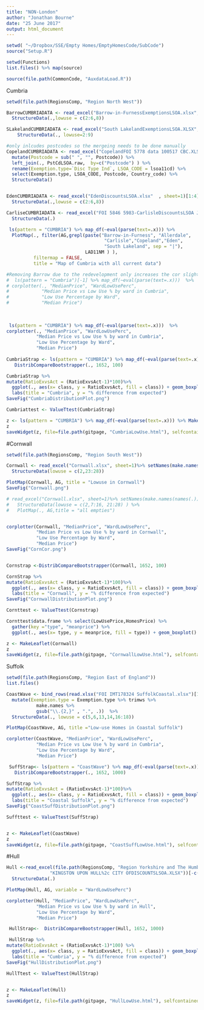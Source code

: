 ```yaml
---
title: "NON-London"
author: "Jonathan Bourne"
date: "25 June 2017"
output: html_document
---
```


```r
setwd( "~/Dropbox/SSE/Empty Homes/EmptyHomesCode/SubCode")
source("Setup.R")

setwd(Functions)
list.files() %>% map(source)
```



```r
source(file.path(CommonCode, "AuxdataLoad.R"))
```


Cumbria
```r
setwd(file.path(RegionsComp, "Region North West"))

BarrowCUMBRIADATA <- read_excel("Barrow-in-FurnessExemptionsLSOA.xlsx", sheet=1)[1:4]%>%  
  StructureData(.,lowuse = c(2:6,8))

SLakelandCUMBRIADATA <- read_excel("South LakelandExemptionsLSOA.XLSX", sheet=1)[,1:4] %>%
    StructureData(., lowuse=2:9)

#only inlcudes postcodes so the mergeing needs to be done manually
CopelandCUMBRIADATA <- read_excel("CopelandFOI 5778 data 100517 CBC.XLSX", sheet=1) %>% 
  mutate(Postcode = sub(" ", "", Postcode)) %>%
  left_join(., PstCdLSOA.raw,  by=c("Postcode") ) %>%
  rename(Exemption.type=`Disc Type Ind`, LSOA_CODE = lsoa11cd) %>%
  select(Exemption.type, LSOA_CODE, Postcode, Country_code) %>%
  StructureData()


EdenCUMBRIADATA <- read_excel("EdenDiscountsLSOA.xlsx"  , sheet=1)[1:4] %>%  
  StructureData(.,lowuse = c(2:6,8))

CarliseCUMBRIADATA <- read_excel("FOI 5846 5983-CarlisleDiscountsLSOA June 2017.xlsx"  , sheet=1)[1:4] %>%  
  StructureData(.)

 ls(pattern = "CUMBRIA") %>% map_df(~eval(parse(text=.x))) %>%
  PlotMap(., filter(AG,grepl(paste("Barrow-in-Furness", "Allerdale",
                                    "Carlisle","Copeland","Eden",  
                                    "South Lakeland", sep = "|"), 
                             LAD11NM ) ), 
          filtermap = FALSE,
          title = "Map of Cumbria with all current data")

#Removing Barrow due to the redevelopment only increases the cor slightly
#  ls(pattern = "Cumbria")[-1] %>% map_df(~eval(parse(text=.x)))  %>%
# corplotter(., "MedianPrice", "WardLowUsePerc", 
#            "Median Price vs Low Use % by ward in Cumbria",
#            "Low Use Percentage by Ward",
#            "Median Price")
 
 
 
 ls(pattern = "CUMBRIA") %>% map_df(~eval(parse(text=.x)))  %>%
corplotter(., "MedianPrice", "WardLowUsePerc", 
           "Median Price vs Low Use % by ward in Cumbria",
           "Low Use Percentage by Ward",
           "Median Price")
 
CumbriaStrap <- ls(pattern = "CUMBRIA") %>% map_df(~eval(parse(text=.x))) %>%
   DistribCompareBootstrapper(., 1652, 100)

CumbriaStrap %>%
mutate(RatioExvsAct = (RatioExvsAct-1)*100)%>% 
  ggplot(., aes(x= class, y = RatioExvsAct, fill = class)) + geom_boxplot() + 
  labs(title = "Cumbria", y = "% difference from expected")
SaveFig("CumbriaDistributionPlot.png")

Cumbriattest <- ValueTtest(CumbriaStrap)

z <- ls(pattern = "CUMBRIA") %>% map_df(~eval(parse(text=.x))) %>% MakeLeaflet(.)
z
saveWidget(z, file=file.path(gitpage, "CumbriaLowUse.html"), selfcontained = TRUE )

```



#Cornwall

```r

setwd(file.path(RegionsComp, "Region South West"))

Cornwall <- read_excel("Cornwall.xlsx", sheet=1)%>% setNames(make.names(names(.))) %>% .[,1:4] %>%
  StructureData(lowuse = c(2,23:28))

PlotMap(Cornwall, AG, title = "Lowuse in Cornwall")
SaveFig("Cornwall.png")

# read_excel("Cornwall.xlsx", sheet=1)%>% setNames(make.names(names(.))) %>% .[,1:4] %>%
#   StructureData(lowuse = c(2,7:16, 21:28) ) %>%
#   PlotMap(., AG,title = "all empties")


corplotter(Cornwall, "MedianPrice", "WardLowUsePerc", 
           "Median Price vs Low Use % by ward in Cornwall",
           "Low Use Percentage by Ward",
           "Median Price")
SaveFig("CornCor.png")


Cornstrap <-DistribCompareBootstrapper(Cornwall, 1652, 100)

CornStrap %>%
mutate(RatioExvsAct = (RatioExvsAct-1)*100)%>% 
  ggplot(., aes(x= class, y = RatioExvsAct, fill = class)) + geom_boxplot() + 
  labs(title = "Cornwall", y = "% difference from expected")
SaveFig("CornwallDistributionPlot.png")

Cornttest <- ValueTtest(Cornstrap)

Cornttest$data.frame %>% select(LowUsePrice,HomesPrice) %>%
  gather(key ="type", "meanprice") %>%
  ggplot(., aes(x= type, y = meanprice, fill = type)) + geom_boxplot() 

z <- MakeLeaflet(Cornwall)
z
saveWidget(z, file=file.path(gitpage, "CornwallLowUse.html"), selfcontained = TRUE )


```

Suffolk


```r
setwd(file.path(RegionsComp, "Region East of England"))
list.files()

CoastWave <- bind_rows(read.xlsx("FOI IMT178324 SuffolkCoastal.xlsx")[1:4] , read.xlsx("FOI IMT178324 Waveney.xlsx")[1:4]) %>% setNames(make.names(names(.))) %>%
  mutate(Exemption.type = Exemption.type %>% trimws %>%
           make.names %>% 
           gsub("\\.{2,}" , ".", .))  %>%
  StructureData(., lowuse = c(5,6,13,14,16:18))

PlotMap(CoastWave, AG, title ="Low-use Homes in Coastal Suffolk")

corplotter(CoastWave, "MedianPrice", "WardLowUsePerc", 
           "Median Price vs Low Use % by ward in Cumbria",
           "Low Use Percentage by Ward",
           "Median Price")

 SuffStrap<- ls(pattern = "CoastWave") %>% map_df(~eval(parse(text=.x))) %>%
   DistribCompareBootstrapper(., 1652, 1000)

SuffStrap %>%
mutate(RatioExvsAct = (RatioExvsAct-1)*100)%>% 
  ggplot(., aes(x= class, y = RatioExvsAct, fill = class)) + geom_boxplot() + 
  labs(title = "Coastal Suffolk", y = "% difference from expected")
SaveFig("CoastSuffDistributionPlot.png") 

Suffttest <- ValueTtest(SuffStrap)


z <- MakeLeaflet(CoastWave)
z
saveWidget(z, file=file.path(gitpage, "CoastSuffLowUse.html"), selfcontained = TRUE )

```



#Hull
```r

Hull <-read_excel(file.path(RegionsComp, "Region Yorkshire and The Humber",
                "KINGSTON UPON HULL%2c CITY OFDISCOUNTSLSOA.XLSX"))[-c(c(1:6)),1:4] %>%
  StructureData(.)

PlotMap(Hull, AG, variable = "WardLowUsePerc")

corplotter(Hull, "MedianPrice", "WardLowUsePerc", 
           "Median Price vs Low Use % by ward in Hull",
           "Low Use Percentage by Ward",
           "Median Price")

 HullStrap<-  DistribCompareBootstrapper(Hull, 1652, 1000)

 HullStrap %>%
mutate(RatioExvsAct = (RatioExvsAct-1)*100) %>% 
  ggplot(., aes(x= class, y = RatioExvsAct, fill = class)) + geom_boxplot() + 
  labs(title = "Cumbria", y = "% difference from expected")
SaveFig("HullDistributionPlot.png")

HullTtest <- ValueTtest(HullStrap)


z <- MakeLeaflet(Hull)
z
saveWidget(z, file=file.path(gitpage, "HullLowUse.html"), selfcontained = TRUE )

```

